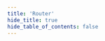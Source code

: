 ```yaml
---
title: 'Router'
hide_title: true
hide_table_of_contents: false
---
```




<ChainLayout>
  <ChainHero
    name="Router"
    iconUrl="img/"
    bgColor=""
    scope="mainnet"
    chainId="router_9600-1"
    nodeVersion="v1.6.0"
    token=""
    stakeUrl=""
    restakeUrl=""
    websiteUrl="https://www.routerprotocol.com/"
    githubUrl="https://github.com/router-protocol"
    xUrl="https://twitter.com/routerprotocol"
    discordUrl="https://discord.com/invite/yjM2fUUHvN"
  />

  <ProductLinks explorerUrl="" appUrl="" appImageUrl="img/products/"/>

  <ToolsGrid chainName="router"/>

</ChainLayout>
